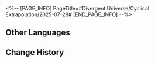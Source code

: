 <%-- [PAGE_INFO]
PageTitle=#Divergent Universe/Cyclical Extrapolation/2025-07-28#
[END_PAGE_INFO] --%>
{{Event
|name              = Cyclical Extrapolation: Art Imitates Life
|image             = Event Cyclical Extrapolation Art Imitates Life.png
|type              = Cyclical Extrapolation
|time_known        = yes
|time_start        = 2025-07-28 04:00:00
|time_end          = 2025-08-04 03:59:59
}}

{{Cyclical Extrapolation
|boons      = Connected Infinite Gates
|curios     = Footstep of Gods
|equations  = Theater Puppet Maker;; Drunk Supervisor;; Warring Scholar;; Sophist of Gods
|trailblaze = 
|rewards    = Relic Remains*30; Lost Crystal*3
|boss_1_1   = Howling Casket; Noontide Gryphon; Moonlit Pegasus; Black Tide's Corroded Daemon; Black Tide's Champion
|boss_1_2   = Automaton Grizzly (Bug); Frigid Prowler (Bug); Disciples of Sanctus Medicus: Shape Shifter (Bug); Aurumaton Gatekeeper (Bug); Senior Staff: Team Leader (Bug); Dreamjolt Troupe's Beyond Overcooked (Bug); Dreamjolt Troupe's Sweet Gorilla (Bug); "Past Confined and Caged" (Bug); Memory Zone Meme "Shell of Faded Rage" (Bug); Howling Casket (Bug); Furiae Praetor (Bug)
|boss_2_1   = Ice Out of Space (Bug); Guardian Shadow (Bug); Disciples of Sanctus Medicus: Shape Shifter (Bug); Aurumaton Gatekeeper (Bug); Howling Casket (Bug)
|boss_2_2   = Svarog (Complete); Abundant Ebon Deer (Complete); Swarm: True Sting (Complete); Argenti (Complete)
|boss_3     = Pollux, Netherwing Husk, Ferry of Souls (Complete)
|rules      = You will not obtain Equations after achieving victory in "Boss" Domains; Obtain this week's Preset Constructs upon entering the First Plane
|root       = Divergent Universe: Protean Hero
}}

==Other Languages==
{{Other Languages
|en   = Cyclical Extrapolation: Art Imitates Life
|zhs  = 周期演算：戏如人生
|zht  = 週期演算：戲如人生
|ja   = 周期演算：人生は劇のよう
|ko   = 주기 연산: 인생과도 같은 연극
|es   = Cálculo periódico: La vida es como el teatro
|fr   = Calcul cyclique : La vie et l'art sont similaires
|ru   = Цикличное вычисление: Театр как жизнь
|th   = การคำนวณแบบรอบ: ชีวิตดั่งละคร
|vi   = Ngoại Suy Chu Kỳ: Kịch Như Cuộc Đời
|de   = Zyklische Berechnung: Die Kunst imitiert das Leben
|id   = Kalkulasi Siklus: Sandiwara Laksana Kehidupan
|pt   = Extrapolação Cíclica: A Arte Imita a Vida
}}

==Change History==
{{Change History|3.4}}